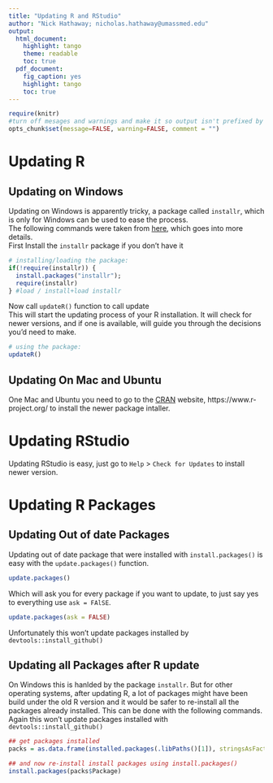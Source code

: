 ```yaml
---
title: "Updating R and RStudio"
author: "Nick Hathaway; nicholas.hathaway@umassmed.edu"
output:
  html_document:
    highlight: tango
    theme: readable
    toc: true
  pdf_document:
    fig_caption: yes
    highlight: tango
    toc: true
---
```


```r
require(knitr)
#turn off mesages and warnings and make it so output isn't prefixed by anything, default is to put "##" in front of all output for some reason
opts_chunk$set(message=FALSE, warning=FALSE, comment = "")
```

# Updating R

## Updating on Windows
Updating on Windows is apparently tricky, a package called `installr`, which is only for Windows can be used to ease the process.  
The following commands were taken from [here](http://www.r-statistics.com/2013/03/updating-r-from-r-on-windows-using-the-installr-package/), which goes into more details.  
First Install the `installr` package if you don't have it
```r
# installing/loading the package:
if(!require(installr)) {
  install.packages("installr"); 
  require(installr)
} #load / install+load installr
```
Now call `updateR()` function to call update  
This will start the updating process of your R installation.  It will check for newer versions, and if one is available, will guide you through the decisions you'd need to make.
```r
# using the package:
updateR()
```
## Updating On Mac and Ubuntu
One Mac and Ubuntu you need to go to the [CRAN](https://www.r-project.org/) website, https://www.r-project.org/ to install the newer package intaller.

# Updating RStudio
Updating RStudio is easy, just go to `Help` > `Check for Updates` to install newer version.  

# Updating R Packages

## Updating Out of date Packages
Updating out of date package that were installed with `install.packages()` is easy with the `update.packages()` function.
```r
update.packages()
```
Which will ask you for every package if you want to update, to just say yes to everything use `ask = FAlSE`. 
```r
update.packages(ask = FALSE)
```
Unfortunately this won't update packages installed by `devtools::install_github()`

## Updating all Packages after R update
On Windows this is hanlded by the package `installr`. But for other operating systems, after updating R, a lot of packages might have been build under the old R version and it would be safer to re-install all the packages already installed. This can be done with the following commands. Again this won't update packages installed with `devtools::install_github()`  
```r
## get packages installed
packs = as.data.frame(installed.packages(.libPaths()[1]), stringsAsFactors = F)

## and now re-install install packages using install.packages()
install.packages(packs$Package)

```



